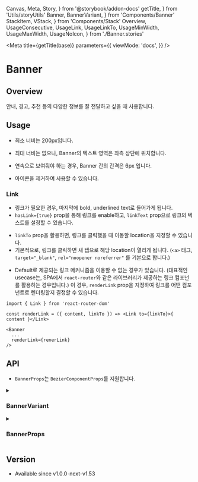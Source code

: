   Canvas,
  Meta,
  Story,
} from '@storybook/addon-docs'
  getTitle,
} from 'Utils/storyUtils'
  Banner,
  BannerVariant,
} from 'Components/Banner'
  StackItem,
  VStack,
} from 'Components/Stack'
  Overview,
  UsageConsecutive,
  UsageLink,
  UsageLinkTo,
  UsageMinWidth,
  UsageMaxWidth,
  UsageNoIcon,
} from './Banner.stories'

<Meta
  title={getTitle(base)}
  parameters={{
    viewMode: 'docs',
  }}
/>

# Banner

## Overview

안내, 경고, 추천 등의 다양한 정보를 잘 전달하고 싶을 때 사용합니다.

<Canvas>
  <Story story={Overview} />
</Canvas>

## Usage

- 최소 너비는 200px입니다.

<Canvas>
  <Story story={UsageMinWidth} />
</Canvas>

- 최대 너비는 없으나, Banner의 텍스트 영역은 좌측 상단에 위치합니다.

<Canvas>
  <Story story={UsageMaxWidth} />
</Canvas>

- 연속으로 보여줘야 하는 경우, Banner 간의 간격은 6px 입니다.

<Canvas>
  <Story story={UsageConsecutive} />
</Canvas>

- 아이콘을 제거하여 사용할 수 있습니다.

<Canvas>
  <Story story={UsageNoIcon} />
</Canvas>

### Link

- 링크가 필요한 경우, 마지막에 bold, underlined text로 들어가게 됩니다.
- `hasLink={true}` prop을 통해 링크를 enable하고, `linkText` prop으로 링크의 텍스트를 설정할 수 있습니다.

<Canvas>
  <Story story={UsageLink} />
</Canvas>

- `linkTo` prop을 활용하면, 링크를 클릭했을 때 이동할 location을 지정할 수 있습니다.
- 기본적으로, 링크를 클릭하면 새 탭으로 해당 location이 열리게 됩니다. (`<a>` 태그, `target="_blank"`, `rel="noopener noreferrer"` 를 기본으로 합니다.)

<Canvas>
  <Story story={UsageLinkTo} />
</Canvas>

- Default로 제공되는 링크 메커니즘을 이용할 수 없는 경우가 있습니다. (대표적인 usecase는, SPA에서 `react-router`와 같은 라이브러리가 제공하는 링크 컴포넌를 활용하는 경우입니다.) 이 경우, `renderLink` prop을 지정하여 링크를 어떤 컴포넌트로 렌더링할지 결정할 수 있습니다.

```tsx
import { Link } from 'react-router-dom'

const renderLink = ({ content, linkTo }) => <Link to={linkTo}>{ content }</Link>

<Banner
  ...
  renderLink={renerLink}
/>
```

## API

- `BannerProps`는 `BezierComponentProps`를 지원합니다.

<details>
<summary><h3>BannerVariant</h3></summary>

```ts
enum BannerVariant {
  Default,
  Blue,
  Cobalt,
  Green,
  Orange,
  Red,
  Alt,
}
```
</details>

<details>
<summary><h3>BannerProps</h3></summary>

```ts
interface BannerProps {
  /**
   * The name of icon to display at the top left of the banner.
   *
   * If `null` is given, no icon will be displayed.
   */
  icon: IconName | null

  /**
   * Whether to display link at the end of banner content.
   *
   * @default false
   */
  hasLink?: boolean

  /**
   * The link content.
   *
   * This will be displayed as bold, underline text at the end of content.
   *
   * @remarks
   * `hasLink` props should be given `true` to enable the link.
   */
  linkText?: string

  /**
   * The location (href) of the link.
   *
   * By default, the link will be opened in a new tab. (`target="_blank"`)
   * To specify a different behavior, use `renderLink` prop to render the link as a custom component.
   *
   * @remarks
   * `hasLink` props should be given `true` to enable the link.
   */
  linkTo?: string

  /**
   * Specifies how to render the link.
   *
   * @default
   * renders link as an `<a>` tag with `target="_blank"` attribute.
   */
  renderLink?: (props: {
    content: ReactNode
    linkTo?: string
  }) => JSX.Element

  /**
   * Specifies which icon button to display at the top right of the banner.
   */
  actionIcon?: IconName

  /**
   * Handler to be executed when the action icon button is clicked.
   */
  onClickAction?: ButtonProps['onClick']
}
```
</details>

## Version

- Available since v1.0.0-next-v1.53
